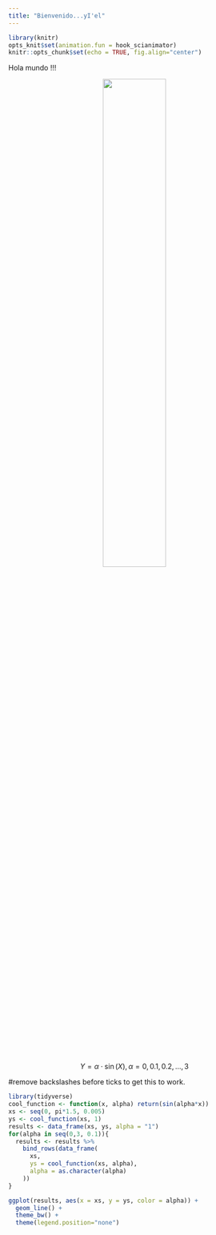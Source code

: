 ```yaml
---
title: "Bienvenido...yI'el"
---
```


```r
library(knitr)
opts_knit$set(animation.fun = hook_scianimator)
knitr::opts_chunk$set(echo = TRUE, fig.align="center")
```

Hola mundo !!!

<p align="center">
![](Fargo.jpg){width=50%}
</p>

$$Y = \alpha \cdot \sin(X), \alpha = 0,0.1,0.2,...,3$$


#remove backslashes before ticks to get this to work. 
```r
library(tidyverse)
cool_function <- function(x, alpha) return(sin(alpha*x))
xs <- seq(0, pi*1.5, 0.005)
ys <- cool_function(xs, 1)
results <- data_frame(xs, ys, alpha = "1")
for(alpha in seq(0,3, 0.1)){
  results <- results %>% 
    bind_rows(data_frame(
      xs, 
      ys = cool_function(xs, alpha),
      alpha = as.character(alpha)
    ))
}

ggplot(results, aes(x = xs, y = ys, color = alpha)) + 
  geom_line() + 
  theme_bw() + 
  theme(legend.position="none")
```
